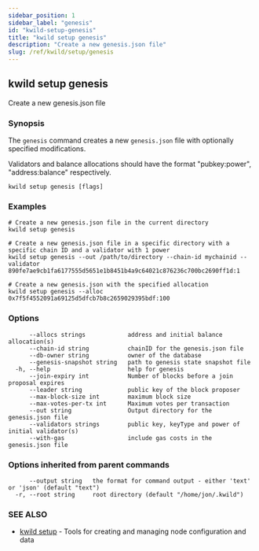 ```yaml
---
sidebar_position: 1
sidebar_label: "genesis"
id: "kwild-setup-genesis"
title: "kwild setup genesis"
description: "Create a new genesis.json file"
slug: /ref/kwild/setup/genesis
---
```


## kwild setup genesis

Create a new genesis.json file

### Synopsis

The `genesis` command creates a new `genesis.json` file with optionally specified modifications.

Validators and balance allocations should have the format "pubkey:power", "address:balance" respectively.

```
kwild setup genesis [flags]
```

### Examples

```
# Create a new genesis.json file in the current directory
kwild setup genesis

# Create a new genesis.json file in a specific directory with a specific chain ID and a validator with 1 power
kwild setup genesis --out /path/to/directory --chain-id mychainid --validator 890fe7ae9cb1fa6177555d5651e1b8451b4a9c64021c876236c700bc2690ff1d:1

# Create a new genesis.json with the specified allocation
kwild setup genesis --alloc 0x7f5f4552091a69125d5dfcb7b8c2659029395bdf:100
```

### Options

```
      --allocs strings            address and initial balance allocation(s)
      --chain-id string           chainID for the genesis.json file
      --db-owner string           owner of the database
      --genesis-snapshot string   path to genesis state snapshot file
  -h, --help                      help for genesis
      --join-expiry int           Number of blocks before a join proposal expires
      --leader string             public key of the block proposer
      --max-block-size int        maximum block size
      --max-votes-per-tx int      Maximum votes per transaction
      --out string                Output directory for the genesis.json file
      --validators strings        public key, keyType and power of initial validator(s)
      --with-gas                  include gas costs in the genesis.json file
```

### Options inherited from parent commands

```
      --output string   the format for command output - either 'text' or 'json' (default "text")
  -r, --root string     root directory (default "/home/jon/.kwild")
```

### SEE ALSO

* [kwild setup](/docs/ref/kwild/setup)	 - Tools for creating and managing node configuration and data

